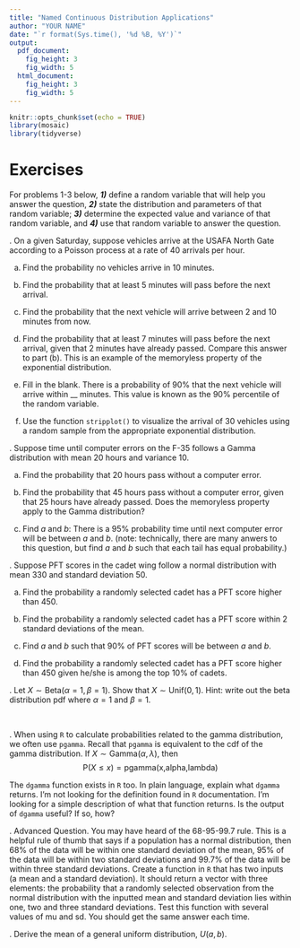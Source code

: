 ```yaml
---
title: "Named Continuous Distribution Applications"
author: "YOUR NAME"
date: "`r format(Sys.time(), '%d %B, %Y')`"
output: 
  pdf_document:
    fig_height: 3
    fig_width: 5
  html_document:
    fig_height: 3
    fig_width: 5
---
```


```r
knitr::opts_chunk$set(echo = TRUE)
library(mosaic)
library(tidyverse)
```


\newcommand{\E}{\mbox{E}}
\newcommand{\Var}{\mbox{Var}}
\newcommand{\Cov}{\mbox{Cov}}
\newcommand{\Prob}{\mbox{P}}
\newcommand*\diff{\mathop{}\!\mathrm{d}}

# Exercises

For problems 1-3 below, **_1)_** define a random variable that will help you answer the question, **_2)_** state the distribution and parameters of that random variable; **_3)_** determine the expected value and variance of that random variable, and **_4)_** use that random variable to answer the question. 

\indent 1. On a given Saturday, suppose vehicles arrive at the USAFA North Gate according to a Poisson process at a rate of 40 arrivals per hour. 

a. Find the probability no vehicles arrive in 10 minutes. 


b. Find the probability that at least 5 minutes will pass before the next arrival.



c. Find the probability that the next vehicle will arrive between 2 and 10 minutes from now. 


d. Find the probability that at least 7 minutes will pass before the next arrival, given that 2 minutes have already passed. Compare this answer to part (b). This is an example of the memoryless property of the exponential distribution.


e. Fill in the blank. There is a probability of 90% that the next vehicle will arrive within __ minutes. This value is known as the 90% percentile of the random variable. 


f. Use the function `stripplot()` to visualize the arrival of 30 vehicles using a random sample from the appropriate exponential distribution.

\indent 2. Suppose time until computer errors on the F-35 follows a Gamma distribution with mean 20 hours and variance 10.  

a. Find the probability that 20 hours pass without a computer error. 


b. Find the probability that 45 hours pass without a computer error, given that 25 hours have already passed. Does the memoryless property apply to the Gamma distribution? 


c. Find $a$ and $b$: There is a 95% probability time until next computer error will be between $a$ and $b$. (note: technically, there are many anwers to this question, but find $a$ and $b$ such that each tail has equal probability.) 


\pagebreak

\indent 3. Suppose PFT scores in the cadet wing follow a normal distribution with mean 330 and standard deviation 50. 

a. Find the probability a randomly selected cadet has a PFT score higher than 450. 


b. Find the probability a randomly selected cadet has a PFT score within 2 standard deviations of the mean.


c. Find $a$ and $b$ such that 90% of PFT scores will be between $a$ and $b$. 



d. Find the probability a randomly selected cadet has a PFT score higher than 450 given he/she is among the top 10% of cadets. 




\indent 4. Let $X \sim \textsf{Beta}(\alpha=1,\beta=1)$. Show that $X\sim \textsf{Unif}(0,1)$. Hint: write out the beta distribution pdf where $\alpha=1$ and $\beta=1$.


&nbsp;

\indent 5. When using `R` to calculate probabilities related to the gamma distribution, we often use `pgamma`. Recall that `pgamma` is equivalent to the cdf of the gamma distribution. If $X\sim\textsf{Gamma}(\alpha,\lambda)$, then
$$
\Prob(X\leq x)=\textsf{pgamma(x,alpha,lambda)}
$$

The `dgamma` function exists in `R` too. In plain language, explain what `dgamma` returns. I'm not looking for the definition found in `R` documentation. I'm looking for a simple description of what that function returns. Is the output of `dgamma` useful? If so, how? 


\indent 6. Advanced Question. You may have heard of the 68-95-99.7 rule. This is a helpful rule of thumb that says if a population has a normal distribution, then 68% of the data will be within one standard deviation of the mean, 95% of the data will be within two standard deviations and 99.7% of the data will be within three standard deviations. Create a function in `R` that has two inputs (a mean and a standard deviation). It should return a vector with three elements: the probability that a randomly selected observation from the normal distribution with the inputted mean and standard deviation lies within one, two and three standard deviations. Test this function with several values of mu and sd. You should get the same answer each time. 

\indent 7. Derive the mean of a general uniform distribution, $U(a,b)$.

